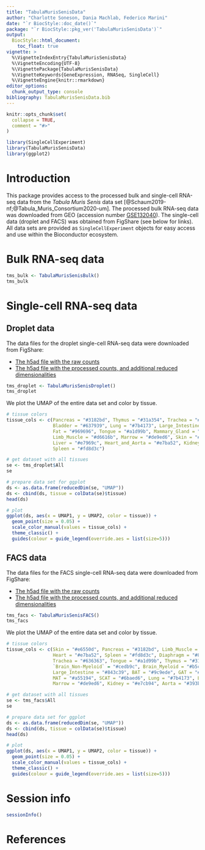 ```yaml
---
title: "TabulaMurisSenisData"
author: "Charlotte Soneson, Dania Machlab, Federico Marini"
date: "`r BiocStyle::doc_date()`"
package: "`r BiocStyle::pkg_ver('TabulaMurisSenisData')`"
output: 
  BiocStyle::html_document:
    toc_float: true
vignette: >
  %\VignetteIndexEntry{TabulaMurisSenisData}
  %\VignetteEncoding{UTF-8}  
  %\VignettePackage{TabulaMurisSenisData}
  %\VignetteKeywords{GeneExpression, RNASeq, SingleCell}
  %\VignetteEngine{knitr::rmarkdown}
editor_options: 
  chunk_output_type: console
bibliography: TabulaMurisSenisData.bib
---
```


```r
knitr::opts_chunk$set(
  collapse = TRUE,
  comment = "#>"
)
```

```r
library(SingleCellExperiment)
library(TabulaMurisSenisData)
library(ggplot2)
```

# Introduction

This package provides access to the processed bulk and single-cell RNA-seq data 
from the _Tabula Muris Senis_ data set 
[@Schaum2019-nf;@Tabula_Muris_Consortium2020-um]. The processed bulk RNA-seq 
data was downloaded from GEO (accession number 
[GSE132040](https://www.ncbi.nlm.nih.gov/geo/query/acc.cgi?acc=GSE132040)). The 
single-cell data (droplet and FACS) was obtained from FigShare (see below for links).
All data sets are provided as `SingleCellExperiment` objects for easy access 
and use within the Bioconductor ecosystem. 

# Bulk RNA-seq data

```r
tms_bulk <- TabulaMurisSenisBulk()
tms_bulk
```

# Single-cell RNA-seq data

## Droplet data

The data files for the droplet single-cell RNA-seq data were downloaded from FigShare: 

* [The h5ad file with the raw counts](https://figshare.com/articles/dataset/Processed_files_to_use_with_scanpy_/8273102?file=23938934)
* [The h5ad file with the processed counts, and additional reduced dimensionalities](https://figshare.com/articles/dataset/Processed_files_to_use_with_scanpy_/8273102?file=23936684)


```r
tms_droplet <- TabulaMurisSenisDroplet()
tms_droplet
```

We plot the UMAP of the entire data set and color by tissue.

```r
# tissue colors
tissue_cols <- c(Pancreas = "#3182bd", Thymus = "#31a354", Trachea = "#636363", 
                 Bladder = "#637939", Lung = "#7b4173", Large_Intestine = "#843c39", 
                 Fat = "#969696", Tongue = "#a1d99b", Mammary_Gland = "#ce6dbd", 
                 Limb_Muscle = "#d6616b", Marrow = "#de9ed6", Skin = "#e6550d", 
                 Liver = "#e7969c", Heart_and_Aorta = "#e7ba52", Kidney = "#e7cb94", 
                 Spleen = "#fd8d3c")

# get dataset with all tissues
se <- tms_droplet$All
se 

# prepare data set for ggplot
ds <- as.data.frame(reducedDim(se, "UMAP"))
ds <- cbind(ds, tissue = colData(se)$tissue)
head(ds)

# plot
ggplot(ds, aes(x = UMAP1, y = UMAP2, color = tissue)) + 
  geom_point(size = 0.05) + 
  scale_color_manual(values = tissue_cols) + 
  theme_classic() + 
  guides(colour = guide_legend(override.aes = list(size=5)))

```



## FACS data

The data files for the FACS single-cell RNA-seq data were downloaded from FigShare: 

* [The h5ad file with the raw counts](https://figshare.com/articles/dataset/Processed_files_to_use_with_scanpy_/8273102?file=23939711)
* [The h5ad file with the processed counts, and additional reduced dimensionalities](https://figshare.com/articles/dataset/Processed_files_to_use_with_scanpy_/8273102?file=23937842)

```r
tms_facs <- TabulaMurisSenisFACS()
tms_facs
```

We plot the UMAP of the entire data set and color by tissue.

```r
# tissue colors
tissue_cols <- c(Skin = "#e6550d", Pancreas = "#3182bd", Limb_Muscle = "#d6616b", 
                 Heart = "#e7ba52", Spleen = "#fd8d3c", Diaphragm = "#8c6d31", 
                 Trachea = "#636363", Tongue = "#a1d99b", Thymus = "#31a354", 
                 `Brain_Non-Myeloid` = "#cedb9c", Brain_Myeloid = "#b5cf6b", Bladder = "#637939", 
                 Large_Intestine = "#843c39", BAT = "#9c9ede", GAT = "#bd9e39", 
                 MAT = "#a55194", SCAT = "#6baed6", Lung = "#7b4173", Liver = "#e7969c", 
                 Marrow = "#de9ed6", Kidney = "#e7cb94", Aorta = "#393b79", Mammary_Gland = "#ce6dbd")

# get dataset with all tissues
se <- tms_facs$All
se 

# prepare data set for ggplot
ds <- as.data.frame(reducedDim(se, "UMAP"))
ds <- cbind(ds, tissue = colData(se)$tissue)
head(ds)

# plot
ggplot(ds, aes(x = UMAP1, y = UMAP2, color = tissue)) + 
  geom_point(size = 0.05) + 
  scale_color_manual(values = tissue_cols) + 
  theme_classic() + 
  guides(colour = guide_legend(override.aes = list(size=5)))

```


# Session info

```r
sessionInfo()
```

# References
